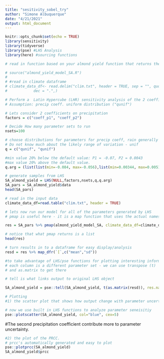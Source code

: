 ```yaml
---
title: "sesitivity_sobel_try"
author: "Simone Albuquerque"
date: "4/21/2021"
output: html_document
---
```


```r
knitr::opts_chunk$set(echo = TRUE)
library(sensitivity) 
library(tidyverse)
library(pse) #LHS Analysis 
library(here) #sourcing functions

```

```r
# read in function based on your almond yield function that returns the mean and inter-annual variation in yield anomaly.

# source("almond_yield_model_SA.R")
# 
# #read in climate dataframe 
# climate_data_df<- read.delim("clim.txt", header = TRUE, sep = "", quote = "\"'",
#            dec = ".",)

```


```r
# Perform a  Latin Hypercube (LHR) sensitivity analysis of the 2 coefficients on precipitation 
# Assumption: precip coeff. uniform distribution ("qunif") 

# Lets consider 2 coefficients on precipitation
factors = c("coeff_p1", "coeff_p2")

# Decide How many parameter sets to run
nsets=100

# choose distributions for parameters for precip coeff, rain generally occurs within a 0-201 range
# Do not know much about the likely range of variation - unif 
q = c("qunif", "qunif")

#min value 20% below the default value: P1 = -0.07, P2 = 0.0043
#max value 20% above the default value.
q.arg = (list(list(min=-0.084, max=-0.056),list(min=0.00344, max=0.00516)))

# generate samples from LHS
SA_almond_yield = LHS(NULL,factors,nsets,q,q.arg)
SA_pars = SA_almond_yield$data
head(SA_pars)
```


```r
# read in the input data
climate_data_df=read.table("clim.txt", header = TRUE)

# lets now run our model for all of the parameters generated by LHS
# pmap is useful here - it is a map function that uses the actual names of input parameters

res = SA_pars %>% pmap(almond_yield_model_SA, climate_data_df=climate_data_df)

# notice that what pmap returns is a list 
head(res)

# turn results in to a dataframe for easy display/analysis
resd = res %>% map_dfr(`[`,c("mean","sd"))

#to take advantage of LHS/pse functions for plotting interesting information we can send results back - results need to be in a matrix
# each column is a different parameter set - we can use transpose (t)
# and as.matrix to get there

# tell is what links output to original LHS object

SA_almond_yield = pse::tell(SA_almond_yield, t(as.matrix(resd)), res.names=c("mean","sd"))

```


```r
# Plotting
#1) the scatter plot that shows how output change with parameter uncertainty

# now we use built in LHS functions to analyze parameter seneisitiy
pse::plotscatter(SA_almond_yield, col="blue", cex=5)

```
#The second precipitation coefficient contribute more to parameter uncertainty. 

```r
#2) the plot of the PRCC. 
# prcc's automatically generated and easy to plot
pse::plotprcc(SA_almond_yield)
SA_almond_yield$prcc
```

